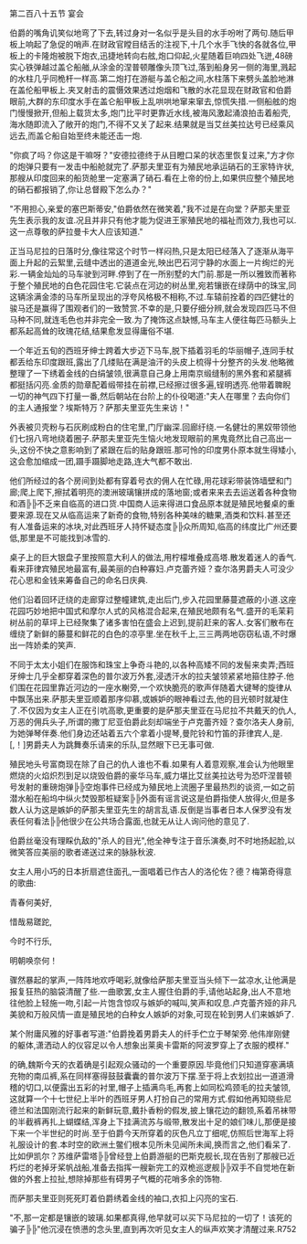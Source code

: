 

第二百八十五节 宴会

伯爵的嘴角讥笑似地弯了下去,转过身对一名似乎是头目的水手吩咐了两句.随后甲板上响起了急促的哨声.在财政官瞠目结舌的注视下,十几个水手飞快的各就各位,甲板上的卡隆炮被脱下炮衣,迅捷地转向右舷,炮口仰起,火星随着巨响四处飞迸,48磅实心铁弹越过盖仑船艏,从涂金的涅普顿雕像头顶飞过,落到船身另一侧的海里,溅起的水柱几乎同桅杆一样高.第二炮打在游艇与盖仑船之间,水柱落下来劈头盖脸地淋在盖伦船甲板上.夹叉射击的震慑效果透过炮烟和飞散的水花显现在财政官和伯爵眼前,大群的东印度水手在盖仑船甲板上乱哄哄地窜来窜去,惊慌失措.一侧船舷的炮门慢慢掀开,但船上载货太多,炮门比平时更靠近水线,被海风激起涌浪拍击着船壳,海水随即流入了敞开的炮门,不得不又关了起来.结果就是当艾丝美拉达号已经乘风远去,而盖仑船自始至终未能还击一炮.

&quot;你疯了吗？你这是干嘛呀？&quot;安德拉德终于从目瞪口呆的状态里恢复过来,&quot;方才你的炮弹只要有一发击中船舱就完了.萨那夫里亚有为殖民地承运硝石的王家特许状,那艘从印度回来的船货舱里一定塞满了硝石.看在上帝的份上,如果供应整个殖民地的硝石都报销了,你让总督殿下怎么办？&quot;

&quot;不用担心,亲爱的塞巴斯蒂安,&quot;伯爵依然在微笑着,&quot;我不过是在向堂？萨那夫里亚先生表示我的友谊.况且并非只有他才能为促进王家殖民地的福祉而效力,我也可以.这一点尊敬的萨拉曼卡大人应该知道.&quot;

正当马尼拉的日落时分,像往常这个时节一样闷热,只是太阳已经落入了逐渐从海平面上升起的云絮里,云缝中透出的道道金光,映出巴石河宁静的水面上一片绚烂的光彩.一辆金灿灿的马车驶到河畔.停到了在一所别墅的大门前.那是一所以雅致而著称于整个殖民地的白色花园住宅.它装点在河边的树丛里,宛若镶嵌在绿荫中的珠宝,同这辆涂满金漆的马车所呈现出的浮夸风格极不相称,不过.车辕前拴着的四匹健壮的骏马还是赢得了围观者们的一致赞赏.不幸的是,只要仔细分辨,就会发现四匹马不但马种不同,就连毛色也并非完全一致.为了掩饰这点缺憾,马车主人便往每匹马额头上都系起高耸的玫瑰花结,结果愈发显得庸俗不堪.

一个年近五旬的西班牙绅士跨着大步迈下马车,脱下插着羽毛的华丽帽子,连同手杖都丢给东印度跟班,露出了几缕贴在满是油汗的头皮上梳得十分整齐的头发.他略微整理了一下绣着金线的白绢皱领,很满意自己身上用南京缎缝制的黑外套和紧腿裤都挺括闪亮.金质的勋章配着缎带挂在前襟,已经擦过很多遍,锃明透亮.他带着聛睨一切的神气四下打量一番,然后朝站在台阶上的仆役喝道:&quot;夫人在哪里？去向你们的主人通报堂？埃斯特万？萨那夫里亚先生来访！&quot;

外表被贝壳粉与石灰刷成粉白的住宅里,门厅幽深.回廊纡绕.一名健壮的黑奴带领他们七拐八弯地绕着圈子.萨那夫里亚先生恼火地发现眼前的黑鬼竟然比自己高出一头,这份不快之意影响到了紧跟在后的贴身跟班.那可怜的印度男仆原本就生得矮小,这会愈加缩成一团,蹑手蹑脚地走路,连大气都不敢出.

他们所经过的各个房间到处都有穿着号衣的佣人在忙碌,用花球彩带装饰墙壁和门廊;爬上爬下,擦拭着明亮的澳洲玻璃镶拼成的落地窗;或者来来去去运送着各种食物和酒╠╠不乏来自临高的进口货.中国商人运来得进口食品原本就是殖民地餐桌的重要来源.现在又从临高运来了新奇的食物,特别各种美味的糖果,酒类和饮料.甚至还有人准备运来的冰块,对此西班牙人持怀疑态度╠╠众所周知,临高的纬度比广州还要低,那里是不可能找到冰雪的.

桌子上的巨大银盘子里按照意大利人的做法,用柠檬堆叠成高塔.散发着迷人的香气.看来菲律宾殖民地最富有,最美丽的白种寡妇.卢克蕾齐娅？查尔洛男爵夫人可没少花心思和金钱来筹备自己的命名日庆典.

他们沿着回环迂绕的走廊穿过整幢建筑,走出后门,步入花园里藤蔓遮蔽的小道.这座花园巧妙地把中国式和摩尔人式的风格混合起来,在殖民地颇有名气.盛开的毛茉莉树丛前的草坪上已经聚集了诸多害怕在盛会上迟到,提前赶来的客人.女客们散布在缠绕了新鲜的藤蔓和鲜花的白色的凉亭里.坐在秋千上,三三两两地窃窃私语,不时爆出一阵娇柔的笑声.

不同于太太小姐们在服饰和珠宝上争奇斗艳的,以各种高矮不同的发髻来卖弄;西班牙绅士几乎全都穿着深色的普尔波万外套,浸透汗水的拉夫皱领紧紧地箍住脖子.他们围在花园里靠近河边的一座水榭旁,一个欢快脆亮的歌声伴随着大键琴的旋律从中飘荡出来.萨那夫里亚顺着那序仰慕,或嫉妒的眼神看过去,他的目光顿时就凝住了.不仅因为女主人正在引吭高歌,更重要的是萨那夫里亚在马尼拉不共戴天的仇人,万恶的佣兵头子,所谓的撒丁尼亚伯爵此刻却端坐于卢克蕾齐娅？查尔洛夫人身前,为她弹琴伴奏.他们身边还站着五六个拿着小提琴,曼陀铃和竹笛的菲律宾人,是.[,！]男爵夫人为跳舞奏乐请来的乐队,显然眼下已无事可做.

殖民地头号富商现在除了自己的仇人谁也不看.如果有人着意观察,准会认为他眼里燃烧的火焰炽烈到足以烧毁伯爵的豪华马车,威力堪比艾丝美拉达号为恐吓涅普顿号发射的重磅炮弹╠╠空炮事件已经成为殖民地上流圈子里最热烈的谈资,一如之前潜水船在船坞中纵火焚毁那桩疑案╠╠外面有谣言说这是伯爵指使人放得火,但是多数人认为这是嫉妒的萨那夫里亚先生的胡言乱语.反倒是当事者日本人保罗没有发表任何看法╠╠他很少在公共场合露面,也就无从让人询问他的意见了.

伯爵丝毫没有理睬仇敌的&quot;杀人的目光&quot;,他全神专注于音乐演奏,时不时地扬起脸,以微笑答应美丽的歌者递送过来的脉脉秋波.

女主人用小巧的日本折扇遮住面孔,一面唱着已作古人的洛伦佐？德？梅第奇得意的歌曲:

青春何美好,

惜哉易蹉跎,

今时不行乐,

明朝唤奈何！

骤然暴起的掌声,一阵阵地欢呼喝彩,就像给萨那夫里亚当头倾下一盆凉水,让他满是报复狂热的脑袋清醒了些.一曲歌罢,女主人握住伯爵的手,请他站起身,出人不意地往他脸上轻施一吻,引起一片饱含惊叹与嫉妒的喊叫,笑声和叹息.卢克蕾齐娅的非凡美貌和万般风情一直是殖民地的白种女人嫉妒的对象,可现在轮到男人们来嫉妒了.

某个附庸风雅的好事者写道:&quot;伯爵挽着男爵夫人的纤手伫立于琴架旁.他伟岸刚健的躯体,潇洒动人的仪容足以令人想象出莱奥卡雷斯的阿波罗穿上了衣服的模样.&quot;

的确,魏斯今天的衣着确是引起观众骚动的一个重要原因.毕竟他们只知道穿塞满填充物的南瓜裤,系在同样塞得鼓鼓囊囊的普尔波万下摆.至于将上衣划拉出一道道滑稽的切口,以便露出五彩的衬里,帽子上插满鸟毛,再套上如同松鸡颈毛的拉夫皱领,这就算一个十七世纪上半叶的西班牙男人打扮自己的常用方式.假如他再知晓些尼德兰和法国刚流行起来的新鲜玩意,戴扑香粉的假发,披上镶花边的翻领,系着吊袜带的半截裤再扎上蝴蝶结,浑身上下挂满流苏与缎带,散发出十足的娘们味儿,那便是接下来一个半世纪的时尚.至于伯爵今天所穿着的灰色凡立丁细呢,仿照后世海军上将礼服设计的套.本时空的欧洲土鳖们根本见所未见闻所未闻,换而言之,他们看呆了.比如伊凯尔？苏维萨雷塔╠╠曾经登上伯爵游艇的巴斯克舰长,现在告别了那艘已近朽烂的老掉牙桨帆战船,准备去指挥一艘新完工的双桅巡逻舰╠╠双手不自觉地在新做的外套上拉扯,想除掉那些有碍男子气概的花哨多余的饰物.

而萨那夫里亚则死死盯着伯爵绣着金线的袖口,衣扣上闪亮的宝石.

&quot;不,那一定都是镶嵌的玻璃.如果都真得,他早就可以买下马尼拉的一切了！该死的骗子╠╠&quot;他沉浸在愤懑的念头里,直到再次听见女主人的纵声欢笑才清醒过来.R752

